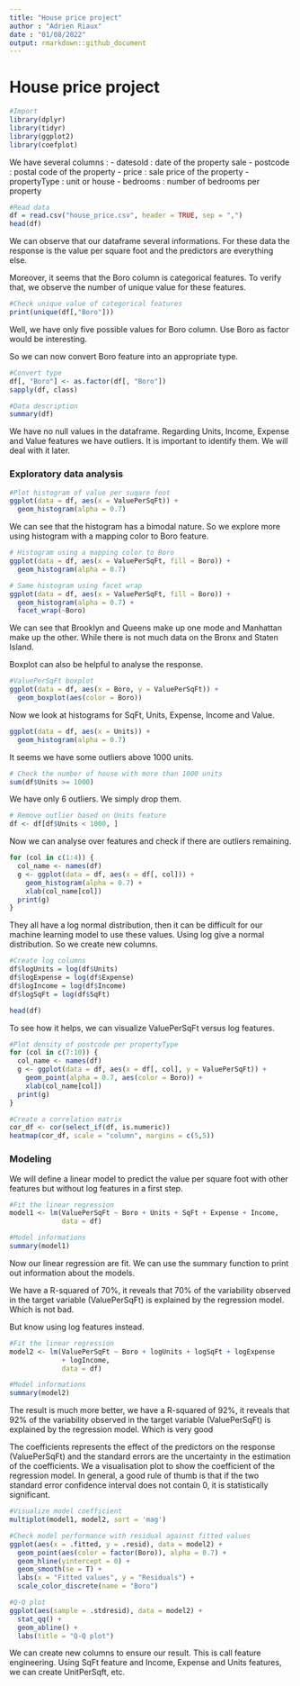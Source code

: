 ```yaml
---
title: "House price project"
author : "Adrien Riaux"
date : "01/08/2022"
output: rmarkdown::github_document
---
```


# House price project

```r
#Import 
library(dplyr)
library(tidyr)
library(ggplot2)
library(coefplot)
```

We have several columns : 
- datesold : date of the property sale
- postcode : postal code of the property
- price : sale price of the property 
- propertyType : unit or house 
- bedrooms : number of bedrooms per property

```r
#Read data
df = read.csv("house_price.csv", header = TRUE, sep = ",")
head(df)
```
We can observe that our dataframe several informations. For these data the response is the value per square foot and the predictors are everything else.

Moreover, it seems that the Boro column is categorical features. To verify that, we observe the number of unique value for these features.


```r
#Check unique value of categorical features
print(unique(df[,"Boro"]))
```

Well, we have only five possible values for Boro column. Use Boro as factor would be interesting.

So we can now convert Boro feature into an appropriate type.

```r
#Convert type
df[, "Boro"] <- as.factor(df[, "Boro"])
sapply(df, class)
```

```r
#Data description
summary(df)
```

We have no null values in the dataframe. Regarding Units, Income, Expense and Value features we have outliers. It is important to identify them. We will deal with it later.

### Exploratory data analysis

```r
#Plot histogram of value per suqare foot
ggplot(data = df, aes(x = ValuePerSqFt)) +
  geom_histogram(alpha = 0.7)
```
We can see that the histogram has a bimodal nature. So we explore more using histogram with a mapping color to Boro feature.

```r
# Histogram using a mapping color to Boro
ggplot(data = df, aes(x = ValuePerSqFt, fill = Boro)) + 
  geom_histogram(alpha = 0.7)

# Same histogram using facet wrap
ggplot(data = df, aes(x = ValuePerSqFt, fill = Boro)) + 
  geom_histogram(alpha = 0.7) +
  facet_wrap(~Boro)
```
We can see that Brooklyn and Queens make up one mode and Manhattan make up the other. While there is not much data on the Bronx and Staten Island.

Boxplot can also be helpful to analyse the response.

```r
#ValuePerSqFt boxplot
ggplot(data = df, aes(x = Boro, y = ValuePerSqFt)) + 
  geom_boxplot(aes(color = Boro))
```

Now we look at histograms for SqFt, Units, Expense, Income and Value.

```r
ggplot(data = df, aes(x = Units)) +
  geom_histogram(alpha = 0.7)
```
It seems we have some outliers above 1000 units. 

```r
# Check the number of house with more than 1000 units
sum(df$Units >= 1000)
```
We have only 6 outliers. We simply drop them.

```r
# Remove outlier based on Units feature
df <- df[df$Units < 1000, ]
```

Now we can analyse over features and check if there are outliers remaining.

```r
for (col in c(1:4)) {
  col_name <- names(df)
  g <- ggplot(data = df, aes(x = df[, col])) +
    geom_histogram(alpha = 0.7) +
    xlab(col_name[col])
  print(g)
}
```

They all have a log normal distribution, then it can be difficult for our machine learning model to use these values. Using log give a normal distribution. So we create new columns. 

```r
#Create log columns
df$logUnits = log(df$Units)
df$logExpense = log(df$Expense)
df$logIncome = log(df$Income)
df$logSqFt = log(df$SqFt)

head(df)
```
To see how it helps, we can visualize ValuePerSqFt versus log features.

```r
#Plot density of postcode per propertyType
for (col in c(7:10)) {
  col_name <- names(df)
  g <- ggplot(data = df, aes(x = df[, col], y = ValuePerSqFt)) +
    geom_point(alpha = 0.7, aes(color = Boro)) +
    xlab(col_name[col])
  print(g)
}

```

```r
#Create a correlation matrix
cor_df <- cor(select_if(df, is.numeric))
heatmap(cor_df, scale = "column", margins = c(5,5))
```

### Modeling 

We will define a linear model to predict the value per square foot with other features but without log features in a first step.

```r
#Fit the linear regression
model1 <- lm(ValuePerSqFt ~ Boro + Units + SqFt + Expense + Income, 
             data = df)

#Model informations
summary(model1)
```

Now our linear regression are fit. We can use the summary function to print out information about the models.

We have a R-squared of 70%, it reveals that 70% of the variability observed in the target variable (ValuePerSqFt) is explained by the regression model. Which is not bad.

But know using log features instead. 

```r
#Fit the linear regression
model2 <- lm(ValuePerSqFt ~ Boro + logUnits + logSqFt + logExpense
             + logIncome, 
             data = df)

#Model informations
summary(model2)
```
The result is much more better, we have a R-squared of 92%, it reveals that 92% of the variability observed in the target variable (ValuePerSqFt) is explained by the regression model. Which is very good


The coefficients represents the effect of the predictors on the response (ValuePerSqFt) and the standard errors are the uncertainty in the estimation of the coefficients. We a visualisation plot to show the coefficient of the regression model. In general, a good rule of thumb is that if the two standard error confidence interval does not contain 0, it is statistically significant.

```r
#Visualize model coefficient
multiplot(model1, model2, sort = 'mag')
```

```r
#Check model performance with residual against fitted values
ggplot(aes(x = .fitted, y = .resid), data = model2) +
  geom_point(aes(color = factor(Boro)), alpha = 0.7) +
  geom_hline(yintercept = 0) +
  geom_smooth(se = T) +
  labs(x = "Fitted values", y = "Residuals") +
  scale_color_discrete(name = "Boro")

```

```r
#Q-Q plot
ggplot(aes(sample = .stdresid), data = model2) + 
  stat_qq() + 
  geom_abline() +
  labs(title = "Q-Q plot")
```

We can create new columns to ensure our result. This is call feature engineering.
Using SqFt feature and Income, Expense and Units features, we can create UnitPerSqft, etc.

```r

```


